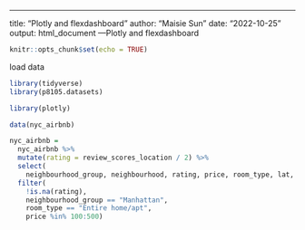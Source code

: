 ---
title: "Plotly and flexdashboard"
author: "Maisie Sun"
date: "2022-10-25"
output: html_document
---Plotly and flexdashboard

```r
knitr::opts_chunk$set(echo = TRUE)
```

load data

```r
library(tidyverse)
library(p8105.datasets)

library(plotly)
```

```r
data(nyc_airbnb)

nyc_airbnb = 
  nyc_airbnb %>% 
  mutate(rating = review_scores_location / 2) %>%
  select(
    neighbourhood_group, neighbourhood, rating, price, room_type, lat, long) %>%
  filter(
    !is.na(rating), 
    neighbourhood_group == "Manhattan",
    room_type == "Entire home/apt",
    price %in% 100:500)

```

